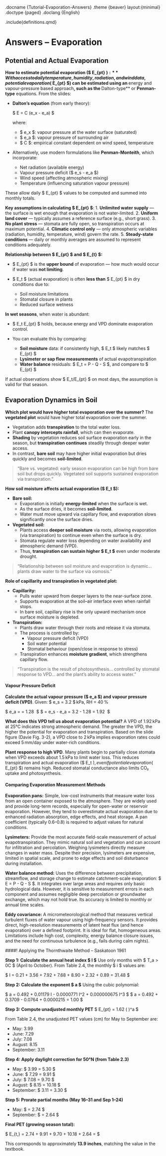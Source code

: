 .docname {Tutorial-Evaporation-Answers}
.theme {beaver} layout:{minimal}
.doctype {paged}
.doclang {English}

.include{definitions.qmd}

# Answers – Evaporation

## Potential and Actual Evaporation
**How to estimate potential evaporation ($ E_{pt} $):** With access to daily temperature, humidity, radiation, and wind data, potential evaporation ($ E_{pt} $) can be estimated using an **energy and vapour-pressure based approach**, such as the **Dalton-type** or **Penman-type** equations. From the slides:

- **Dalton’s equation** (from early theory):

  $ E = C (e_x - e_a) $

  where:

  * $ e_x $: vapour pressure at the water surface (saturated)
  * $ e_a $: vapour pressure of surrounding air
  * $ C $: empirical constant dependent on wind speed, temperature

- Alternatively, use modern formulations like **Penman-Monteith**, which incorporate:
  - Net radiation (available energy)
  - Vapour pressure deficit ($ e_s - e_a $)
  - Wind speed (affecting atmospheric mixing)
  - Temperature (influencing saturation vapour pressure)

These allow daily $ E_{pt} $ values to be computed and summed into monthly totals.

**Key assumptions in calculating $ E_{pt} $**:
1. **Unlimited water supply** — the surface is wet enough that evaporation is not water-limited.
2. **Uniform land cover** — typically assumes a reference surface (e.g., short grass).
3. **No plant stress** — stomata are fully open, so transpiration occurs at maximum potential.
4. **Climatic control only** — only atmospheric variables (radiation, humidity, temperature, wind) govern the rate.
5. **Steady-state conditions** — daily or monthly averages are assumed to represent conditions adequately.

**Relationship between $ E_{pt} $ and $ E_{t} $:**

* $ E_{pt} $ is the **upper bound** of evaporation — how much would occur if water was **not limiting**.
* $ E_t $ (actual evaporation) is often **less than** $ E_{pt} $ in dry conditions due to:

  * Soil moisture limitations
  * Stomatal closure in plants
  * Reduced surface wetness

**In wet seasons**, when water is abundant:

* $ E_t \approx E_{pt} $ holds, because energy and VPD dominate evaporation control.
* You can evaluate this by comparing:

  * **Soil moisture** data: if consistently high, $ E_t $ likely matches $ E_{pt} $
  * **Lysimeter or sap flow measurements** of actual evapotranspiration
  * **Water balance** residuals: $ E_t = P - Q - \Delta S $, and compare to $ E_{pt} $

If actual observations show $ E_t/E_{pt} \approx 1 $ on most days, the assumption is valid for that season.

## Evaporation Dynamics in Soil
**Which plot would have higher total evaporation over the summer?** The **vegetated plot** would have higher total evaporation over the summer.

- Vegetation adds **transpiration** to the total water loss.
- Plant **canopy intercepts rainfall**, which can then evaporate.
- **Shading** by vegetation reduces soil surface evaporation early in the season, but **transpiration continues** steadily through deeper water access.
- In contrast, **bare soil** may have higher initial evaporation but dries quickly and becomes **soil-limited**.

> “Bare vs. vegetated: early season evaporation can be high from bare soil but drops quickly. Vegetated soil supports sustained evaporation via transpiration.”

**How soil moisture affects actual evaporation ($ E_t $):**

- **Bare soil:**
  - Evaporation is initially **energy-limited** when the surface is wet.
  - As the surface dries, it becomes **soil-limited**.
  - Water must move upward via capillary flow, and evaporation slows significantly once the surface dries.

- **Vegetated soil:**
  - Plants access **deeper soil moisture** via roots, allowing evaporation (via transpiration) to continue even when the surface is dry.
  - Stomata regulate water loss depending on water availability and atmospheric demand (VPD).
  - Thus, **transpiration can sustain higher $ E_t $** even under moderate drought.


> “Relationship between soil moisture and evaporation is dynamic… plants draw water to the surface via osmosis.”

**Role of capillarity and transpiration in vegetated plot:**

- **Capillarity:**
  - Pulls water upward from deeper layers to the near-surface zone.
  - Supports evaporation at the soil–air interface even when rainfall stops.
  - In bare soil, capillary rise is the only upward mechanism once surface moisture is depleted.

- **Transpiration:**
  - Plants draw water through their roots and release it via stomata.
  - The process is controlled by:
     - Vapour pressure deficit (VPD)
     - Soil water potential
     - Stomatal behaviour (open/close in response to stress)
  - Transpiration enhances **moisture gradient**, which strengthens capillary flow.

> “Transpiration is the result of photosynthesis… controlled by stomatal response to VPD… and the plant’s ability to access water.”

#### Vapour Pressure Deficit

**Calculate the actual vapour pressure ($ e_a $) and vapour pressure deficit (VPD)**. Given: $ e_s = 3.2 $ kPa, RH = 40 %

$ e_a = \frac{40}{100} \times 3.2 = 1.28\ \text{kPa} $
$ \text{VPD} = e_s - e_a = 3.2 - 1.28 = 1.92\ \text{kPa} $

**What does this VPD tell us about evaporation potential?** A VPD of 1.92 kPa at 25°C indicates strong atmospheric demand. The greater the VPD, the higher the potential for evaporation and transpiration. Based on the slide figure (Davie Fig. 3-2), a VPD close to 2 kPa implies evaporation rates could exceed 5 mm/day under water-rich conditions.

**Plant response to high VPD**. Many plants begin to partially close stomata when VPD exceeds about 1.5 kPa to limit water loss. This reduces transpiration and actual evaporation ($ E_t $), even if potential evaporation ($ E_{pt} $) remains high. Reduced stomatal conductance also limits CO₂ uptake and photosynthesis.

#### Comparing Evaporation Measurement Methods

**Evaporation pans:** Simple, low-cost instruments that measure water loss from an open container exposed to the atmosphere. They are widely used and provide long-term records, especially for open-water or reservoir evaporation. However, they tend to overestimate actual evaporation due to enhanced radiation absorption, edge effects, and heat storage. A pan coefficient (typically 0.6–0.8) is required to adjust values for natural conditions.

**Lysimeters:** Provide the most accurate field-scale measurement of actual evapotranspiration. They mimic natural soil and vegetation and can account for infiltration and percolation. Weighing lysimeters directly measure changes in water mass. Despite their precision, lysimeters are expensive, limited in spatial scale, and prone to edge effects and soil disturbance during installation.

**Water balance method:** Uses the difference between precipitation, streamflow, and storage change to estimate catchment-scale evaporation:
$ E = P - Q - \Delta S $.
It integrates over large areas and requires only basic hydrological data. However, it is sensitive to measurement errors in each component and assumes negligible deep percolation or groundwater exchange, which may not hold true. Its accuracy is limited to monthly or annual time scales.

**Eddy covariance:** A micrometeorological method that measures vertical turbulent fluxes of water vapour using high-frequency sensors. It provides direct, high-resolution measurements of latent heat flux (and hence evaporation) over a defined footprint. It is ideal for flat, homogeneous areas. Limitations include high cost, complexity, energy balance closure issues, and the need for continuous turbulence (e.g., fails during calm nights).

####! Applying the Thornthwaite Method – Saskatoon 1961

**Step 1: Calculate the annual heat index $ I $**
Use only months with $ T_a > 0\degree C $ (April to October). From Table 2.4, the monthly $ i $ values are:

$ I = 0.21 + 3.56 + 7.92 + 7.68 + 8.90 + 2.32 + 0.89 = 31.48 $

**Step 2: Calculate the exponent $ a $**
Using the cubic polynomial:

$ a = 0.492 + 0.01179 \cdot I - 0.0000771 \cdot I^2 + 0.000000675 \cdot I^3 $
$ a = 0.492 + 0.3709 - 0.0764 + 0.0000215 = 1.00 $

**Step 3: Compute unadjusted monthly PET**
$ E_{pt} = 1.62 \left( \dfrac{10 T_a}{I} \right)^a $

From Table 2.4, the unadjusted PET values (cm) for May to September are:

- May: 3.99
- June: 7.29
- July: 7.08
- August: 8.15
- September: 3.11

**Step 4: Apply daylight correction for 50°N (from Table 2.3)**

- May: $ 3.99 \times 1.33 = 5.30 $
- June: $ 7.29 \times 1.36 = 9.91 $
- July: $ 7.08 \times 1.37 = 9.70 $
- August: $ 8.15 \times 1.25 = 10.18 $
- September: $ 3.11 \times 1.06 = 3.30 $

**Step 5: Prorate partial months (May 16–31 and Sep 1–24)**

- May: $ \frac{16}{31} \times 5.30 = 2.74 $
- September: $ \frac{24}{30} \times 3.30 = 2.64 $

**Final PET (growing season total):**

$ E_{t,\text{alfalfa}} = 2.74 + 9.91 + 9.70 + 10.18 + 2.64 = \boxed{35.2\ \text{cm}} $

This corresponds to approximately **13.9 inches**, matching the value in the textbook.
